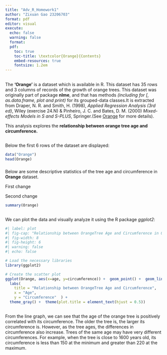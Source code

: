 ```yaml
---
title: "Adv_R_Homework1"
author: "Zixuan Gao 23206703"
format: pdf
editor: visual
execute: 
  echo: false
  warning: false
  format:
  pdf:
    toc: true
    toc-title: \textcolor{Orange}{Contents}
    embed-resources: true
    fontsize: 1.2em
---
```


## \textcolor{Orange}{1. Introduction}

The **'Orange'** is a dataset which is available in R. This dataset has 35 rows and 3 columns of records of the growth of orange trees. This dataset was originally part of package **nlme**, and that has methods *(including for \[, as.data.frame, plot and print)* for its grouped-data classes.It is extracted from Draper, N. R. and Smith, H. (1998), *Applied Regression Analysis (3rd ed)*, Wiley (exercise 24.N) & Pinheiro, J. C. and Bates, D. M. (2000) *Mixed-effects Models in S and S-PLUS*, Springer.(See [Orange](https://stat.ethz.ch/R-manual/R-devel/library/datasets/html/Orange.html) for more details).

This analysis explores the **relationship between orange tree age and circumference.**

## \textcolor{Orange}{Data loading}

Below the first 6 rows of the dataset are displayed:

```r
data("Orange")
head(Orange)
```

### \textcolor{Orange}{Description}

Below are some descriptive statistics of the tree age and circumference in **Orange** dataset.

First change

Second change

```r
summary(Orange)
```

## \textcolor{Orange}{2. Data visualisation}

We can plot the data and visually analyze it using the R package *ggplot2*:

```r
#| label: plot
#| fig-cap: "Relationship between OrangeTree Age and Circumference in Orange dataset"
#| fig-width: 8
#| fig-height: 6
#| warning: false
#| echo: false

# Load the necessary libraries
library(ggplot2)

# Create the scatter plot
ggplot(Orange, aes(x=age, y=circumference)) +  geom_point() +  geom_line(col = 'orange') +
  labs(
    title = "Relationship between OrangeTree Age and Circumference",
    x = "Age",
    y = "Circumference"  ) +  
  theme_gray() +  theme(plot.title = element_text(hjust = 0.5))
```

## \textcolor{Orange}{3. Summary}

From the line graph, we can see that the age of the orange tree is positively correlated with its circumference. The older the tree is, the larger its circumference is. However, as the tree ages, the differences in circumference also increase. Trees of the same age may have very different circumferences. For example, when the tree is close to 1600 years old, its circumference is less than 150 at the minimum and greater than 220 at the maximum.
